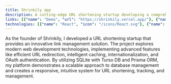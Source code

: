 ```yaml
---
title: Shrinkily app
description: A cutting-edge URL shortening startup developing a comprehensive link management platform with advanced features like custom redirections, caching, internationalization, and OAuth authentication.
links: [{"name": "Demo", "url": "https://shrinkily.vercel.app/"}, {"name": "Repository", "url": "https://github.com/JosePabloSG/shrinkily-app"}]
technologies: [{"name": "React", "icon": "/icons/React.svg"}, {"name": "Next.js", "icon": "/icons/Nextjs.svg"}, {"name": "TypeScript", "icon": "/icons/Typescript.svg"}, {"name": "Tailwind CSS", "icon": "/icons/Tailwindcss.svg"}, {"name": "Frame Motion", "icon": "/icons/Framermotion.svg"}, {"name": "Json Web Tokens", "icon": "/icons/Jwt.svg"}, {"name": "Auth0", "icon": "/icons/Auth0.svg"}, {"name": "Prisma", "icon": "/icons/Prisma.svg"}, {"name": "EsLint", "icon": "/icons/Eslint.svg"}, {"name": "Zod", "icon": "/icons/Zod.svg"},{"name": "Next intl", "icon": "/icons/Global.svg"}]
---
```

As the founder of Shrinkily, I developed a URL shortening startup that provides an innovative link management solution. The project explores modern web development technologies, implementing advanced features like efficient URL redirection, intelligent caching, internationalization, and OAuth authentication.
By utilizing SQLite with Turso DB and Prisma ORM, my platform demonstrates a scalable approach to database management and creates a responsive, intuitive system for URL shortening, tracking, and management.
